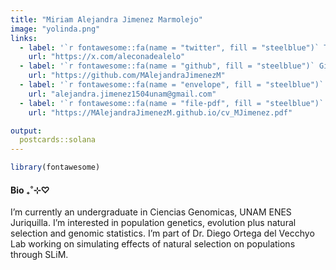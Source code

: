```yaml
---
title: "Miriam Alejandra Jimenez Marmolejo"
image: "yolinda.png"
links:
  - label: '`r fontawesome::fa(name = "twitter", fill = "steelblue")` Twitter'
    url: "https://x.com/aleconadealelo"
  - label: '`r fontawesome::fa(name = "github", fill = "steelblue")` Github'
    url: "https://github.com/MAlejandraJimenezM"
  - label: '`r fontawesome::fa(name = "envelope", fill = "steelblue")` Mail'
    url: "alejandra.jimenez1504unam@gmail.com"
  - label: '`r fontawesome::fa(name = "file-pdf", fill = "steelblue")` CV'
    url: "https://MAlejandraJimenezM.github.io/cv_MJimenez.pdf"

output:
  postcards::solana
---
```


```r
library(fontawesome)
```

#### **Bio** ₊˚⊹♡
I'm currently an undergraduate in Ciencias Genomicas, UNAM ENES Juriquilla. I'm interested in population genetics, evolution plus natural selection and genomic statistics. I'm part of Dr. Diego Ortega del Vecchyo Lab working on simulating effects of natural selection on populations through SLiM.
